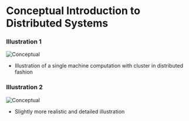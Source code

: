# Conceptual Introduction to Distributed Systems

### Illustration 1
![Conceptual](../images/distributed-computing/conceptual1.jpeg)

- Illustration of a single machine computation with cluster in distributed fashion

### Illustration 2
![Conceptual](../images/distributed-computing/conceptual2.jpeg)

- Slightly more realistic and detailed illustration
